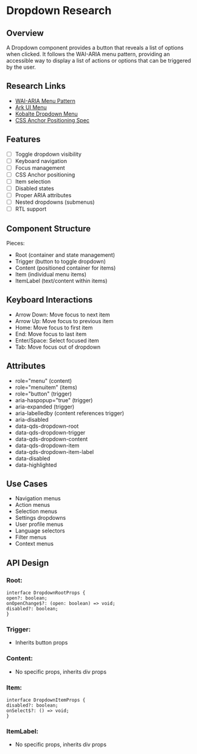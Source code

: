# Dropdown Research

## Overview
A Dropdown component provides a button that reveals a list of options when clicked. It follows the WAI-ARIA menu pattern,
providing an accessible way to display a list of actions or options that can be triggered by the user.

## Research Links
- [WAI-ARIA Menu Pattern](https://www.w3.org/WAI/ARIA/apg/patterns/menubar/)
- [Ark UI Menu](https://ark-ui.com/docs/components/menu)
- [Kobalte Dropdown Menu](https://kobalte.dev/docs/core/components/dropdown-menu)
- [CSS Anchor Positioning Spec](https://developer.mozilla.org/en-US/docs/Web/CSS/anchor)

## Features
- [ ] Toggle dropdown visibility
- [ ] Keyboard navigation
- [ ] Focus management
- [ ] CSS Anchor positioning
- [ ] Item selection
- [ ] Disabled states
- [ ] Proper ARIA attributes
- [ ] Nested dropdowns (submenus)
- [ ] RTL support

## Component Structure

Pieces:
- Root (container and state management)
- Trigger (button to toggle dropdown)
- Content (positioned container for items)
- Item (individual menu items)
- ItemLabel (text/content within items)

## Keyboard Interactions
- Arrow Down: Move focus to next item
- Arrow Up: Move focus to previous item
- Home: Move focus to first item
- End: Move focus to last item
- Enter/Space: Select focused item
- Tab: Move focus out of dropdown

## Attributes
- role="menu" (content)
- role="menuitem" (items)
- role="button" (trigger)
- aria-haspopup="true" (trigger)
- aria-expanded (trigger)
- aria-labelledby (content references trigger)
- aria-disabled
- data-qds-dropdown-root
- data-qds-dropdown-trigger
- data-qds-dropdown-content
- data-qds-dropdown-item
- data-qds-dropdown-item-label
- data-disabled
- data-highlighted

## Use Cases
- Navigation menus
- Action menus
- Selection menus
- Settings dropdowns
- User profile menus
- Language selectors
- Filter menus
- Context menus

## API Design

### Root:
```tsx
interface DropdownRootProps {
open?: boolean;
onOpenChange$?: (open: boolean) => void;
disabled?: boolean;
}
```

### Trigger:
- Inherits button props

### Content:
- No specific props, inherits div props

### Item:
```tsx
interface DropdownItemProps {
disabled?: boolean;
onSelect$?: () => void;
}
```

### ItemLabel:
- No specific props, inherits div props
